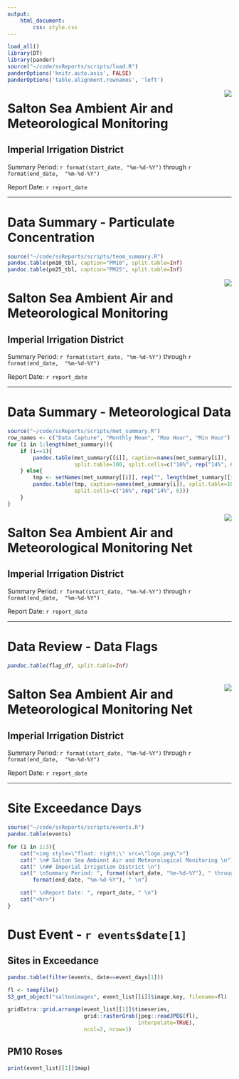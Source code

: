 ```yaml
---
output: 
    html_document:
        css: style.css
---
```


```r
load_all()
library(DT)
library(pander)
source("~/code/ssReports/scripts/load.R")
panderOptions('knitr.auto.asis', FALSE)
panderOptions('table.alignment.rownames', 'left')
```

<img style="float: right;" src="logo.png">

# Salton Sea Ambient Air and Meteorological Monitoring  

## Imperial Irrigation District

Summary Period: `r format(start_date, "%m-%d-%Y")` through `r format(end_date, 
"%m-%d-%Y")`

Report Date: `r report_date` 
<hr>

# Data Summary - Particulate Concentration

```r
source("~/code/ssReports/scripts/teom_summary.R")
pandoc.table(pm10_tbl, caption="PM10", split.table=Inf)
pandoc.table(pm25_tbl, caption="PM25", split.table=Inf)
```

<p style="page-break-after:always;"></p>

<img style="float: right;" src="logo.png">

# Salton Sea Ambient Air and Meteorological Monitoring 

## Imperial Irrigation District

Summary Period: `r format(start_date, "%m-%d-%Y")` through `r format(end_date, 
"%m-%d-%Y")`

Report Date: `r report_date` 
<hr>

# Data Summary - Meteorological Data 

<body>
```r
source("~/code/ssReports/scripts/met_summary.R")
row_names <- c("Data Capture", "Monthly Mean", "Max Hour", "Min Hour")
for (i in 1:length(met_summary)){
    if (i==1){
        pandoc.table(met_summary[[i]], caption=names(met_summary[i]),
                     split.table=100, split.cells=c("16%", rep("14%", 6)))
    } else{
        tmp <- setNames(met_summary[[i]], rep("", length(met_summary[[i]])))
        pandoc.table(tmp, caption=names(met_summary[i]), split.table=100, 
                     split.cells=c("16%", rep("14%", 6)))
    }
}
```
</body>

<p style="page-break-after:always;"></p>

<img style="float: right;" src="logo.png">

# Salton Sea Ambient Air and Meteorological Monitoring Net

## Imperial Irrigation District

Summary Period: `r format(start_date, "%m-%d-%Y")` through `r format(end_date, 
"%m-%d-%Y")`

Report Date: `r report_date` 
<hr>

# Data Review -  Data Flags

<h6>
```r
pandoc.table(flag_df, split.table=Inf)
```
</h6>

<p style="page-break-after:always;"></p>

<img style="float: right;" src="logo.png">

# Salton Sea Ambient Air and Meteorological Monitoring Net

## Imperial Irrigation District

Summary Period: `r format(start_date, "%m-%d-%Y")` through `r format(end_date, 
"%m-%d-%Y")`

Report Date: `r report_date` 
<hr>

# Site Exceedance Days

```r
source("~/code/ssReports/scripts/events.R")
pandoc.table(events)
```

<p style="page-break-after:always;"></p>

```r
for (i in 1:3){
    cat("<img style=\"float: right;\" src=\"logo.png\">")
    cat(" \n# Salton Sea Ambient Air and Meteorological Monitoring \n")
    cat(" \n## Imperial Irrigation District \n")
    cat(" \nSummary Period: ", format(start_date, "%m-%d-%Y"), " through ", 
        format(end_date, "%m-%d-%Y"), " \n")

    cat(" \nReport Date: ", report_date, " \n") 
    cat("<hr>")
}
```

# Dust Event - `r events$date[1]`

## Sites in Exceedance
```r
pandoc.table(filter(events, date==event_days[1]))
```

```r
fl <- tempfile()
S3_get_object("saltonimages", event_list[[i]]$image.key, filename=fl)
```
```r
gridExtra::grid.arrange(event_list[[1]]$timeseries, 
                        grid::rasterGrob(jpeg::readJPEG(fl), 
                                         interpolate=TRUE),
                        ncol=2, nrow=1)
```

## PM10 Roses
```r
print(event_list[[1]]$map)
```
